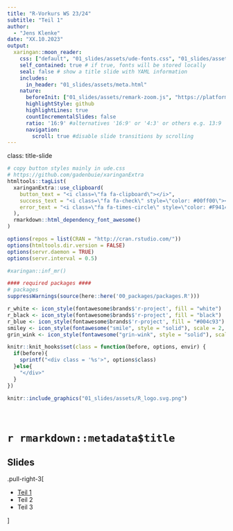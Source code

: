 ```yaml
---
title: "R-Vorkurs WS 23/24"
subtitle: "Teil 1"
author: 
  - "Jens Klenke"
date: "XX.10.2023"
output:
  xaringan::moon_reader:
    css: ["default", "01_slides/assets/ude-fonts.css", "01_slides/assets/ude.css"]
    self_contained: true # if true, fonts will be stored locally
    seal: false # show a title slide with YAML information
    includes:
      in_header: "01_slides/assets/meta.html"
    nature:
      beforeInit: ["01_slides/assets/remark-zoom.js", "https://platform.twitter.com/widgets.js"]
      highlightStyle: github
      highlightLines: true
      countIncrementalSlides: false
      ratio: '16:9' #alternatives '16:9' or '4:3' or others e.g. 13:9
      navigation:
        scroll: true #disable slide transitions by scrolling
---
```

class: title-slide
```r
# copy button styles mainly in ude.css 
# https://github.com/gadenbuie/xaringanExtra
htmltools::tagList(
  xaringanExtra::use_clipboard(
    button_text = "<i class=\"fa fa-clipboard\"></i>",
    success_text = "<i class=\"fa fa-check\" style=\"color: #00ff00\"></i>",
    error_text = "<i class=\"fa fa-times-circle\" style=\"color: #F94144\"></i>"
  ),
  rmarkdown::html_dependency_font_awesome()
)
```

```r
options(repos = list(CRAN = "http://cran.rstudio.com/"))
options(htmltools.dir.version = FALSE)
options(servr.daemon = TRUE)
options(servr.interval = 0.5)

#xaringan::inf_mr()

#### required packages ####
# packages
suppressWarnings(source(here::here('00_packages/packages.R')))

r_white <- icon_style(fontawesome$brands$'r-project', fill = "white")
r_black <- icon_style(fontawesome$brands$'r-project', fill = "black")
r_blue <- icon_style(fontawesome$brands$'r-project', fill = "#004c93")
smiley <- icon_style(fontawesome("smile", style = "solid"), scale = 2, fill = "#004c93")
grin_wink <- icon_style(fontawesome("grin-wink", style = "solid"), scale = 2, fill = "#004c93")
```

```r
knitr::knit_hooks$set(class = function(before, options, envir) {
  if(before){
    sprintf("<div class = '%s'>", options$class)
  }else{
    "</div>"
  }
})
```


```r
knitr::include_graphics("01_slides/assets/R_logo.svg.png")
```

<br> 

#  `r rmarkdown::metadata$title`
## Slides

.pull-right-3[

- [Teil 1](01_slides/vorkurs_1.html)
- Teil 2
- Teil 3

]

<!-- ###  [Teil 1](01_slides/vorkurs_1.html)

### [Teil 2](01_slides/vorkurs_2.html)

### [Teil 3](01_slides/vorkurs_3.html) -->
